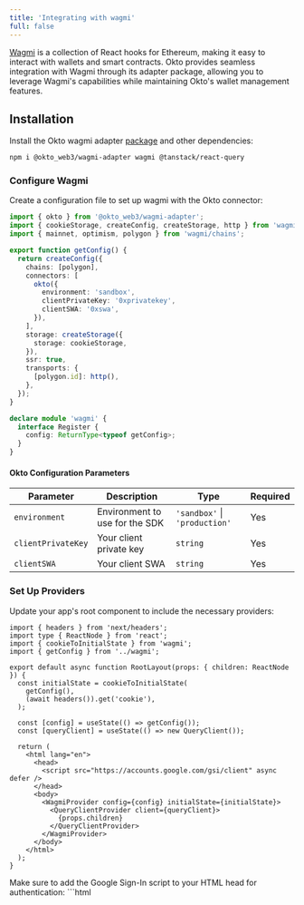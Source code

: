 ```yaml
---
title: 'Integrating with wagmi'
full: false
---
```



[Wagmi](https://wagmi.sh/) is a collection of React hooks for Ethereum, making it easy to interact with wallets and smart contracts. Okto provides seamless integration with Wagmi through its adapter package, allowing you to leverage Wagmi's capabilities while maintaining Okto's wallet management features.

<Steps>

<Step>

## Installation

Install the Okto wagmi adapter [package](https://www.npmjs.com/package/@okto_web3/wagmi-adapter) and other dependencies:

```bash
npm i @okto_web3/wagmi-adapter wagmi @tanstack/react-query
```

</Step>

<Step>

### Configure Wagmi

Create a configuration file to set up wagmi with the Okto connector:

```typescript
import { okto } from '@okto_web3/wagmi-adapter';
import { cookieStorage, createConfig, createStorage, http } from 'wagmi';
import { mainnet, optimism, polygon } from 'wagmi/chains';

export function getConfig() {
  return createConfig({
    chains: [polygon],
    connectors: [
      okto({
        environment: 'sandbox',
        clientPrivateKey: '0xprivatekey',
        clientSWA: '0xswa',
      }),
    ],
    storage: createStorage({
      storage: cookieStorage,
    }),
    ssr: true,
    transports: {
      [polygon.id]: http(),
    },
  });
}

declare module 'wagmi' {
  interface Register {
    config: ReturnType<typeof getConfig>;
  }
}
```

#### Okto Configuration Parameters

| Parameter | Description | Type | Required |
|-----------|-------------|------|----------|
| `environment` | Environment to use for the SDK | `'sandbox'` \| `'production'` | Yes |
| `clientPrivateKey` | Your client private key | `string` | Yes |
| `clientSWA` | Your client SWA | `string` | Yes |

</Step>

<Step>

### Set Up Providers

Update your app's root component to include the necessary providers:

```tsx
import { headers } from 'next/headers';
import type { ReactNode } from 'react';
import { cookieToInitialState } from 'wagmi';
import { getConfig } from '../wagmi';

export default async function RootLayout(props: { children: ReactNode }) {
  const initialState = cookieToInitialState(
    getConfig(),
    (await headers()).get('cookie'),
  );

  const [config] = useState(() => getConfig());
  const [queryClient] = useState(() => new QueryClient());

  return (
    <html lang="en">
      <head>
        <script src="https://accounts.google.com/gsi/client" async defer />
      </head>
      <body>
        <WagmiProvider config={config} initialState={initialState}>
          <QueryClientProvider client={queryClient}>
            {props.children}
          </QueryClientProvider>
        </WagmiProvider>
      </body>
    </html>
  );
}
```

<Callout title="Note">
Make sure to add the Google Sign-In script to your HTML head for authentication:
```html
<script src="https://accounts.google.com/gsi/client" async defer />
```
</Callout>

</Step>

<Step>

## Usage with wagmi Hooks

Once configured, you can use wagmi hooks to interact with wallets:

```typescript
import { useAccount, useConnect, useDisconnect } from 'wagmi';

function WalletConnection() {
  const { address, isConnected } = useAccount();
  const { connect, connectors } = useConnect();
  const { disconnect } = useDisconnect();

  if (isConnected) {
    return (
      <div>
        Connected to {address}
        <button onClick={() => disconnect()}>Disconnect</button>
      </div>
    );
  }

  return (
    <div>
      {connectors.map((connector) => (
        <button
          key={connector.id}
          onClick={() => connect({ connector })}
        >
          Connect with {connector.name}
        </button>
      ))}
    </div>
  );
}
```

</Step>

</Steps>
